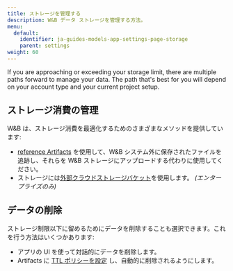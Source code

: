 ```yaml
---
title: ストレージを管理する
description: W&B データ ストレージを管理する方法。
menu:
  default:
    identifier: ja-guides-models-app-settings-page-storage
    parent: settings
weight: 60
---
```


If you are approaching or exceeding your storage limit, there are multiple paths forward to manage your data. The path that's best for you will depend on your account type and your current project setup.

## ストレージ消費の管理
W&B は、ストレージ消費を最適化するためのさまざまなメソッドを提供しています:

- [reference Artifacts](/ja/guides/artifacts/track-external-files/) を使用して、W&B システム外に保存されたファイルを追跡し、それらを W&B ストレージにアップロードする代わりに使用してください。
- ストレージには[外部クラウドストレージバケット](/ja/guides/app/settings-page/teams/)を使用します。 *(エンタープライズのみ)*

## データの削除
ストレージ制限以下に留めるためにデータを削除することも選択できます。これを行う方法はいくつかあります:

- アプリの UI を使って対話的にデータを削除します。
- Artifacts に [TTL ポリシーを設定](/ja/guides/artifacts/ttl/) し、自動的に削除されるようにします。